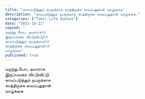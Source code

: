 ```yaml
---
title: "காயப்படுத்தும் நபருக்காக காத்திருக்க வைப்பதுதான் வாழ்க்கை"
description: "காயப்படுத்தும் நபருக்காக காத்திருக்க வைப்பதுதான் வாழ்க்கை."
categories: ["Tamil Life Quotes"]
date: "2021-10-21"
copied: "
மருந்து போட தயாராக\n
இருப்பவரை விட்டுவிட்டு\n
காயப்படுத்தும் நபருக்காக\n
காத்திருக்க வைப்பதுதான்\n
வாழ்க்கை"
published: true
---
```


மருந்து போட தயாராக  
இருப்பவரை விட்டுவிட்டு  
காயப்படுத்தும் நபருக்காக  
காத்திருக்க வைப்பதுதான்  
வாழ்க்கை

